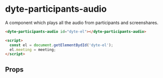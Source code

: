 # dyte-participants-audio

A component which plays all the audio from participants and screenshares.

```html
<dyte-participants-audio id="dyte-el"></dyte-participants-audio>

<script>
  const el = document.getElementBydId('dyte-el');
  el.meeting = meeting;
</script>
```

## Props

<PropsTable of="dyte-participants-audio" />
